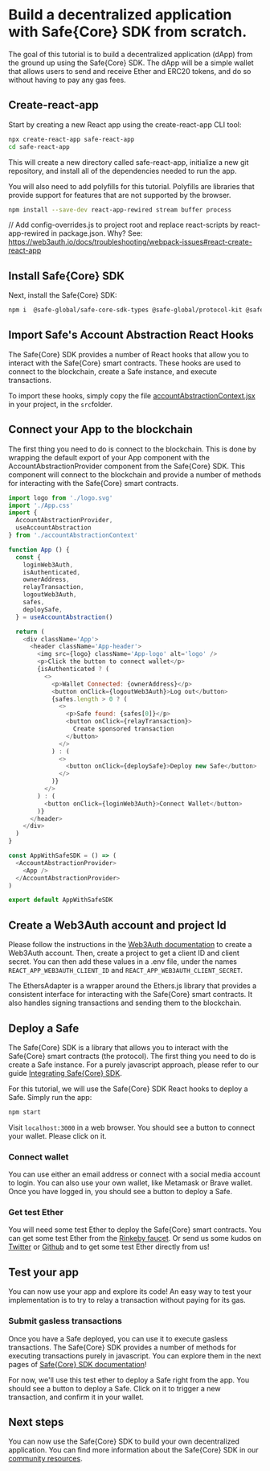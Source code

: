 # Build a decentralized application with Safe\{Core\} SDK from scratch.

The goal of this tutorial is to build a decentralized application (dApp) from the ground up using the Safe\{Core\} SDK. The dApp will be a simple wallet that allows users to send and receive Ether and ERC20 tokens, and do so without having to pay any gas fees.

## Create-react-app

Start by creating a new React app using the create-react-app CLI tool:

```bash
npx create-react-app safe-react-app
cd safe-react-app
```

This will create a new directory called safe-react-app, initialize a new git repository, and install all of the dependencies needed to run the app.

You will also need to add polyfills for this tutorial. Polyfills are libraries that provide support for features that are not supported by the browser.

```bash
npm install --save-dev react-app-rewired stream buffer process
```

// Add config-overrides.js to project root and replace react-scripts by react-app-rewired in package.json. Why? See: https://web3auth.io/docs/troubleshooting/webpack-issues#react-create-react-app

## Install Safe\{Core\} SDK

Next, install the Safe\{Core\} SDK:

```bash
npm i  @safe-global/safe-core-sdk-types @safe-global/protocol-kit @safe-global/api-kit @safe-global/auth-kit @safe-global/onramp-kit @safe-global/relay-kit @web3auth/base @web3auth/openlogin-adapter @safe-global/account-abstraction-kit-poc
```

## Import Safe's Account Abstraction React Hooks

The Safe\{Core\} SDK provides a number of React hooks that allow you to interact with the Safe\{Core\} smart contracts. These hooks are used to connect to the blockchain, create a Safe instance, and execute transactions.

To import these hooks, simply copy the file [accountAbstractionContext.jsx](https://github.com/louis-md/safe-sdk-starter-kit) in your project, in the `src`folder.

## Connect your App to the blockchain

The first thing you need to do is connect to the blockchain. This is done by wrapping the default export of your App component with the AccountAbstractionProvider component from the Safe\{Core\} SDK. This component will connect to the blockchain and provide a number of methods for interacting with the Safe\{Core\} smart contracts.

```javascript
import logo from './logo.svg'
import './App.css'
import {
  AccountAbstractionProvider,
  useAccountAbstraction
} from './accountAbstractionContext'

function App () {
  const {
    loginWeb3Auth,
    isAuthenticated,
    ownerAddress,
    relayTransaction,
    logoutWeb3Auth,
    safes,
    deploySafe,
  } = useAccountAbstraction()

  return (
    <div className='App'>
      <header className='App-header'>
        <img src={logo} className='App-logo' alt='logo' />
        <p>Click the button to connect wallet</p>
        {isAuthenticated ? (
          <>
            <p>Wallet Connected: {ownerAddress}</p>
            <button onClick={logoutWeb3Auth}>Log out</button>
            {safes.length > 0 ? (
              <>
                <p>Safe found: {safes[0]}</p>
                <button onClick={relayTransaction}>
                  Create sponsored transaction
                </button>
              </>
            ) : (
              <>
                <button onClick={deploySafe}>Deploy new Safe</button>
              </>
            )}
          </>
        ) : (
          <button onClick={loginWeb3Auth}>Connect Wallet</button>
        )}
      </header>
    </div>
  )
}

const AppWithSafeSDK = () => (
  <AccountAbstractionProvider>
    <App />
  </AccountAbstractionProvider>
)

export default AppWithSafeSDK
```

## Create a Web3Auth account and project Id

Please follow the instructions in the [Web3Auth documentation](https://web3auth.io) to create a Web3Auth account. Then, create a project to get a client ID and client secret. You can then add these values in a .env file, under the names `REACT_APP_WEB3AUTH_CLIENT_ID` and `REACT_APP_WEB3AUTH_CLIENT_SECRET`.


The EthersAdapter is a wrapper around the Ethers.js library that provides a consistent interface for interacting with the Safe\{Core\} smart contracts. It also handles signing transactions and sending them to the blockchain.

## Deploy a Safe

The Safe\{Core\} SDK is a library that allows you to interact with the Safe\{Core\} smart contracts (the protocol). The first thing you need to do is create a Safe instance. For a purely javascript approach, please refer to our guide [Integrating Safe\{Core\} SDK](/tutorials/integrating-the-safe-core-sdk).

For this tutorial, we will use the Safe\{Core\} SDK React hooks to deploy a Safe. Simply run the app:

```bash
npm start
```

Visit `localhost:3000` in a web browser. You should see a button to connect your wallet. Please click on it.

### Connect wallet

You can use either an email address or connect with a social media account to login. You can also use your own wallet, like Metamask or Brave wallet. Once you have logged in, you should see a button to deploy a Safe.

### Get test Ether

You will need some test Ether to deploy the Safe\{Core\} smart contracts. You can get some test Ether from the [Rinkeby faucet](https://faucet.rinkeby.io/). Or send us some kudos on [Twitter](https://twitter.com/safe_global) or [Github](https://github.com/safe-global) and to get some test Ether directly from us!

## Test your app

You can now use your app and explore its code! An easy way to test your implementation is to try to relay a transaction without paying for its gas.

### Submit gasless transactions

Once you have a Safe deployed, you can use it to execute gasless transactions. The Safe\{Core\} SDK provides a number of methods for executing transactions purely in javascript. You can explore them in the next pages of [Safe\{Core\} SDK documentation](https://safe-global.gitbook.io/safe-core-sdk/)!

For now, we'll use this test ether to deploy a Safe right from the app. You should see a button to deploy a Safe. Click on it to trigger a new transaction, and confirm it in your wallet.

## Next steps

You can now use the Safe\{Core\} SDK to build your own decentralized application. You can find more information about the Safe\{Core\} SDK in our [community resources](https://ethereum.stackexchange.com/questions/tagged/safe-core-sdk).
